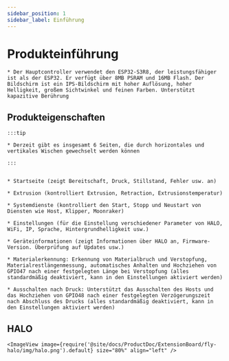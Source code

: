 ```yaml
---
sidebar_position: 1
sidebar_label: Einführung
---
```



# Produkteinführung

    * Der Hauptcontroller verwendet den ESP32-S3R8, der leistungsfähiger ist als der ESP32. Er verfügt über 8MB PSRAM und 16MB Flash. Der Bildschirm ist ein IPS-Bildschirm mit hoher Auflösung, hoher Helligkeit, großem Sichtwinkel und feinen Farben. Unterstützt kapazitive Berührung

## Produkteigenschaften

    :::tip

    * Derzeit gibt es insgesamt 6 Seiten, die durch horizontales und vertikales Wischen gewechselt werden können

    :::


    * Startseite (zeigt Bereitschaft, Druck, Stillstand, Fehler usw. an)

    * Extrusion (kontrolliert Extrusion, Retraction, Extrusionstemperatur)

    * Systemdienste (kontrolliert den Start, Stopp und Neustart von Diensten wie Host, Klipper, Moonraker)

    * Einstellungen (für die Einstellung verschiedener Parameter von HALO, WiFi, IP, Sprache, Hintergrundhelligkeit usw.)

    * Geräteinformationen (zeigt Informationen über HALO an, Firmware-Version. Überprüfung auf Updates usw.)

    * Materialerkennung: Erkennung von Materialbruch und Verstopfung, Materialrestlängenmessung, automatisches Anhalten und Hochziehen von GPIO47 nach einer festgelegten Länge bei Verstopfung (alles standardmäßig deaktiviert, kann in den Einstellungen aktiviert werden)

    * Ausschalten nach Druck: Unterstützt das Ausschalten des Hosts und das Hochziehen von GPIO48 nach einer festgelegten Verzögerungszeit nach Abschluss des Drucks (alles standardmäßig deaktiviert, kann in den Einstellungen aktiviert werden)

## HALO

    <ImageView image={require('@site/docs/ProductDoc/ExtensionBoard/fly-halo/img/halo.png').default} size="80%" align="left" />
